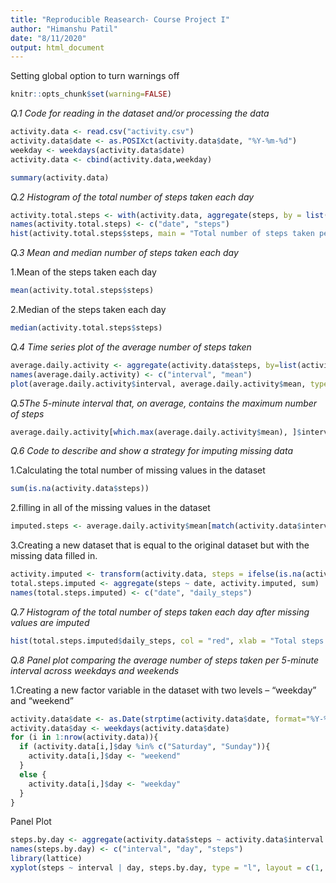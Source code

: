 ---
title: "Reproducible Reasearch- Course Project I"
author: "Himanshu Patil"
date: "8/11/2020"
output: html_document
---
Setting global option to turn warnings off

```{r}
knitr::opts_chunk$set(warning=FALSE)
```


*Q.1 Code for reading in the dataset and/or processing the data*

```{r}
activity.data <- read.csv("activity.csv")
activity.data$date <- as.POSIXct(activity.data$date, "%Y-%m-%d")
weekday <- weekdays(activity.data$date)
activity.data <- cbind(activity.data,weekday)

summary(activity.data)
```

*Q.2 Histogram of the total number of steps taken each day*

```{r}
activity.total.steps <- with(activity.data, aggregate(steps, by = list(date), FUN = sum, na.rm = TRUE))
names(activity.total.steps) <- c("date", "steps")
hist(activity.total.steps$steps, main = "Total number of steps taken per day", xlab = "Total steps taken per day", col = "red", ylim = c(0,20), breaks = seq(0,25000, by=2500))
```

*Q.3 Mean and median number of steps taken each day*

1.Mean of the steps taken each day
```{r}
mean(activity.total.steps$steps)
```

2.Median of the steps taken each day
```{r}
median(activity.total.steps$steps)
```

*Q.4 Time series plot of the average number of steps taken*

```{r}
average.daily.activity <- aggregate(activity.data$steps, by=list(activity.data$interval), FUN=mean, na.rm=TRUE)
names(average.daily.activity) <- c("interval", "mean")
plot(average.daily.activity$interval, average.daily.activity$mean, type = "l", col="red", lwd = 2, xlab="Interval", ylab="Average number of steps", main="Average number of steps per intervals")
```

*Q.5The 5-minute interval that, on average, contains the maximum number of steps*

```{r}
average.daily.activity[which.max(average.daily.activity$mean), ]$interval
```

*Q.6 Code to describe and show a strategy for imputing missing data*

1.Calculating  the total number of missing values in the dataset

```{r}
sum(is.na(activity.data$steps))
```

2.filling in all of the missing values in the dataset

 ```{r}
imputed.steps <- average.daily.activity$mean[match(activity.data$interval, average.daily.activity$interval)]
```

3.Creating  a new dataset that is equal to the original dataset but with the missing data filled in.

```{r}
activity.imputed <- transform(activity.data, steps = ifelse(is.na(activity.data$steps), yes = imputed.steps, no = activity.data$steps))
total.steps.imputed <- aggregate(steps ~ date, activity.imputed, sum)
names(total.steps.imputed) <- c("date", "daily_steps")
```

*Q.7 Histogram of the total number of steps taken each day after missing values are imputed*

```{r}
hist(total.steps.imputed$daily_steps, col = "red", xlab = "Total steps per day", ylim = c(0,30), main = "Total number of steps taken each day", breaks = seq(0,25000,by=2500))
```

*Q.8 Panel plot comparing the average number of steps taken per 5-minute interval across weekdays and weekends*

1.Creating a new factor variable in the dataset with two levels – “weekday” and “weekend”

```{r}
activity.data$date <- as.Date(strptime(activity.data$date, format="%Y-%m-%d"))
activity.data$day <- weekdays(activity.data$date)
for (i in 1:nrow(activity.data)){
  if (activity.data[i,]$day %in% c("Saturday", "Sunday")){
    activity.data[i,]$day <- "weekend"
  }
  else {
    activity.data[i,]$day <- "weekday"
  }
}
```

Panel Plot

```{r}
steps.by.day <- aggregate(activity.data$steps ~ activity.data$interval + activity.data$day, activity.data, mean, na.rm = TRUE)
names(steps.by.day) <- c("interval", "day", "steps")
library(lattice)
xyplot(steps ~ interval | day, steps.by.day, type = "l", layout = c(1, 2), xlab = "Interval", ylab = "Number of steps")
```
 